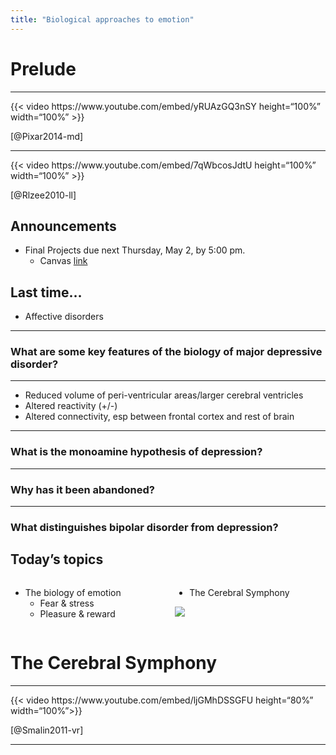 ```yaml
---
title: "Biological approaches to emotion"
---
```


# Prelude

---

{{< video https://www.youtube.com/embed/yRUAzGQ3nSY height="100%" width="100%" >}}

[@Pixar2014-md]

---

{{< video https://www.youtube.com/embed/7qWbcosJdtU height="100%" width="100%" >}}

[@Rlzee2010-ll]

## Announcements

- Final Projects [due next Thursday, May 2, by 5:00 pm]{.orange_due}.
  - Canvas [link](https://psu.instructure.com/courses/2313161/assignments/16088734)

## Last time...

- Affective disorders

---

### What are some key features of the biology of major depressive disorder?

---

- Reduced volume of peri-ventricular areas/larger cerebral ventricles
- Altered reactivity (+/-)
- Altered connectivity, esp between frontal cortex and rest of brain

---

### What is the monoamine hypothesis of depression?

---

### Why has it been abandoned?

---

### What distinguishes bipolar disorder from depression?

## Today's topics

:::: {.columns}

::: {.column width="50%"}
- The biology of emotion
  - Fear & stress
  - Pleasure & reward
  
:::

::: {.column width="50%"}

- The Cerebral Symphony

![](https://upload.wikimedia.org/wikipedia/commons/thumb/6/6e/Joseph_Karl_Stieler%27s_Beethoven_mit_dem_Manuskript_der_Missa_solemnis.jpg/220px-Joseph_Karl_Stieler%27s_Beethoven_mit_dem_Manuskript_der_Missa_solemnis.jpg)

:::

::::

# The Cerebral Symphony

---

{{< video https://www.youtube.com/embed/ljGMhDSSGFU height="80%" width="100%">}}

[@Smalin2011-vr]

---


